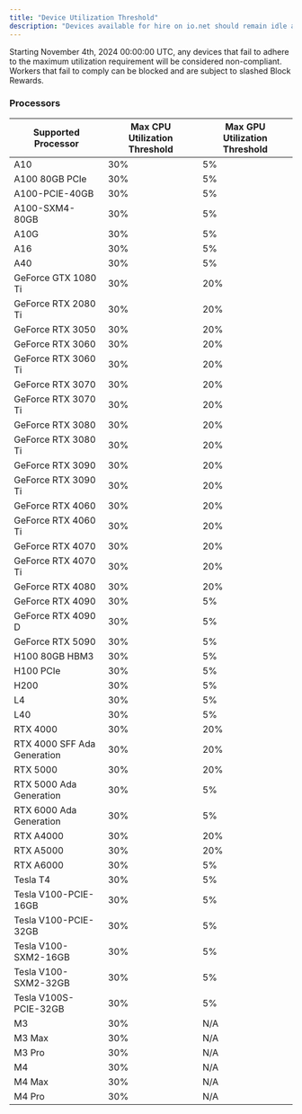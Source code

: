 ```yaml
---
title: "Device Utilization Threshold"
description: "Devices available for hire on io.net should remain idle and not perform any computationally intensive tasks. We are updating device requirements to ensure that your processor utilization rates do not exceed the thresholds specified in the tables below."
---
```


<Danger>
Starting November 4th, 2024 00:00:00 UTC, any devices that fail to adhere to the maximum utilization requirement will be considered non-compliant. Workers that fail to comply can be blocked and are subject to slashed Block Rewards.
</Danger>

### Processors

| Supported Processor         | Max CPU Utilization Threshold | Max GPU Utilization Threshold |
| --------------------------- | ----------------------------- | ----------------------------- |
| A10                         | 30%                           | 5%                            |
| A100 80GB PCIe              | 30%                           | 5%                            |
| A100-PCIE-40GB              | 30%                           | 5%                            |
| A100-SXM4-80GB              | 30%                           | 5%                            |
| A10G                        | 30%                           | 5%                            |
| A16                         | 30%                           | 5%                            |
| A40                         | 30%                           | 5%                            |
| GeForce GTX 1080 Ti         | 30%                           | 20%                           |
| GeForce RTX 2080 Ti         | 30%                           | 20%                           |
| GeForce RTX 3050            | 30%                           | 20%                           |
| GeForce RTX 3060            | 30%                           | 20%                           |
| GeForce RTX 3060 Ti         | 30%                           | 20%                           |
| GeForce RTX 3070            | 30%                           | 20%                           |
| GeForce RTX 3070 Ti         | 30%                           | 20%                           |
| GeForce RTX 3080            | 30%                           | 20%                           |
| GeForce RTX 3080 Ti         | 30%                           | 20%                           |
| GeForce RTX 3090            | 30%                           | 20%                           |
| GeForce RTX 3090 Ti         | 30%                           | 20%                           |
| GeForce RTX 4060            | 30%                           | 20%                           |
| GeForce RTX 4060 Ti         | 30%                           | 20%                           |
| GeForce RTX 4070            | 30%                           | 20%                           |
| GeForce RTX 4070 Ti         | 30%                           | 20%                           |
| GeForce RTX 4080            | 30%                           | 20%                           |
| GeForce RTX 4090            | 30%                           | 5%                            |
| GeForce RTX 4090 D          | 30%                           | 5%                            |
| GeForce RTX 5090            | 30%                           | 5%                            |
| H100 80GB HBM3              | 30%                           | 5%                            |
| H100 PCIe                   | 30%                           | 5%                            |
| H200                        | 30%                           | 5%                            |
| L4                          | 30%                           | 5%                            |
| L40                         | 30%                           | 5%                            |
| RTX 4000                    | 30%                           | 20%                           |
| RTX 4000 SFF Ada Generation | 30%                           | 20%                           |
| RTX 5000                    | 30%                           | 20%                           |
| RTX 5000 Ada Generation     | 30%                           | 5%                            |
| RTX 6000 Ada Generation     | 30%                           | 5%                            |
| RTX A4000                   | 30%                           | 20%                           |
| RTX A5000                   | 30%                           | 20%                           |
| RTX A6000                   | 30%                           | 5%                            |
| Tesla T4                    | 30%                           | 5%                            |
| Tesla V100-PCIE-16GB        | 30%                           | 5%                            |
| Tesla V100-PCIE-32GB        | 30%                           | 5%                            |
| Tesla V100-SXM2-16GB        | 30%                           | 5%                            |
| Tesla V100-SXM2-32GB        | 30%                           | 5%                            |
| Tesla V100S-PCIE-32GB       | 30%                           | 5%                            |
| M3                          | 30%                           | N/A                           |
| M3 Max                      | 30%                           | N/A                           |
| M3 Pro                      | 30%                           | N/A                           |
| M4                          | 30%                           | N/A                           |
| M4 Max                      | 30%                           | N/A                           |
| M4 Pro                      | 30%                           | N/A                           |


